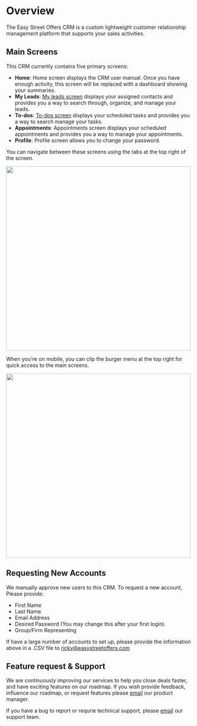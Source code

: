 # Overview

The Easy Street Offers CRM is a custom lightweight customer relationship management platform that supports your sales activities.

## Main Screens

This CRM currently contains five primary screens:

- **Home**: Home screen displays the CRM user manual. Once you have enough activity, this screen will be replaced with a dashboard showing your summaries.
- **My Leads**: [My leads screen](/my-leads/data-table) displays your assigned contacts and provides you a way to search through, organize, and manage your leads.
- **To-dos**: [To-dos screen](/to-dos/data-table) displays your scheduled tasks and provides you a way to search manage your tasks.
- **Appointments**: Appointments screen displays your scheduled appointments and provides you a way to manage your appointments.
- **Profile**: Profile screen allows you to change your password.

You can navigate between these screens using the tabs at the top right of the screen.

<img src="ESO-tabs.png" width="500" />

When you're on mobile, you can clip the burger menu at the top right for quick access to the main screens.

<img src="ESO-tabs-mobile.png" width="500" />

## Requesting New Accounts

We manually approve new users to this CRM. To request a new account, Please provide:

- First Name
- Last Name
- Email Address
- Desired Password (You may change this after your first login).
- Group/Firm Representing

If have a large number of accounts to set up, please provide the information above in a .CSV file to [ricky@easystreetoffers.com](mailto:ricky@easystreetoffers.com)

## Feature request & Support

We are continuously improving our services to help you close deals faster, and have exciting features on our roadmap. If you wish provide feedback, influence our roadmap, or request features please [email](mailto:ricky@easystreetoffers.com) our product manager.

If you have a bug to report or requrie technical support, please [email](mailto:support@esovrei.atlassian.net) our support team.
